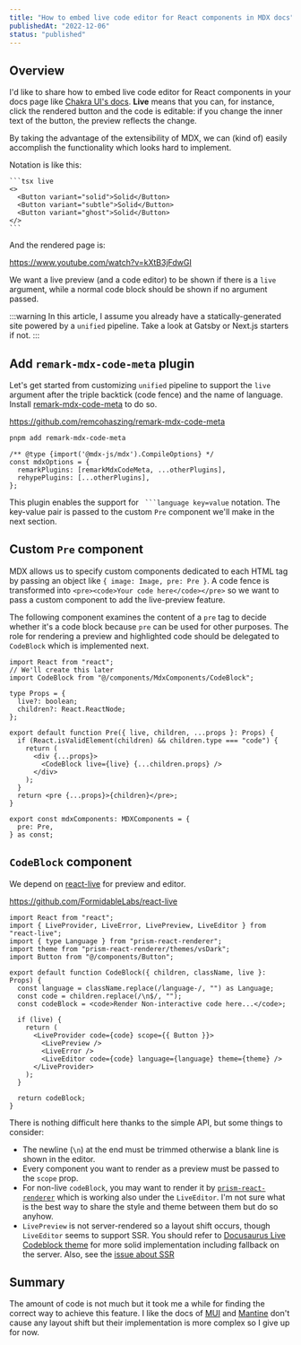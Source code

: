 ```yaml
---
title: "How to embed live code editor for React components in MDX docs"
publishedAt: "2022-12-06"
status: "published"
---
```


## Overview

I'd like to share how to embed live code editor for React components in your docs page like [Chakra UI's docs](https://chakra-ui.com/docs/components/button). **Live** means that you can, for instance, click the rendered button and the code is editable: if you change the inner text of the button, the preview reflects the change.

By taking the advantage of the extensibility of MDX, we can (kind of) easily accomplish the functionality which looks hard to implement.

Notation is like this:

````mdx
```tsx live
<>
  <Button variant="solid">Solid</Button>
  <Button variant="subtle">Solid</Button>
  <Button variant="ghost">Solid</Button>
</>
```
````

And the rendered page is:

https://www.youtube.com/watch?v=kXtB3jFdwGI

We want a live preview (and a code editor) to be shown if there is a `live` argument, while a normal code block should be shown if no argument passed.

:::warning
In this article, I assume you already have a statically-generated site powered by a `unified` pipeline. Take a look at Gatsby or Next.js starters if not.
:::

## Add `remark-mdx-code-meta` plugin

Let's get started from customizing `unified` pipeline to support the `live` argument after the triple backtick (code fence) and the name of language. Install [remark-mdx-code-meta](https://github.com/remcohaszing/remark-mdx-code-meta) to do so.

https://github.com/remcohaszing/remark-mdx-code-meta

```bash
pnpm add remark-mdx-code-meta
```

```tsx
/** @type {import('@mdx-js/mdx').CompileOptions} */
const mdxOptions = {
  remarkPlugins: [remarkMdxCodeMeta, ...otherPlugins],
  rehypePlugins: [...otherPlugins],
};
```

This plugin enables the support for ` ```language key=value` notation. The key-value pair is passed to the custom `Pre` component we'll make in the next section.

## Custom `Pre` component

MDX allows us to specify custom components dedicated to each HTML tag by passing an object like `{ image: Image, pre: Pre }`. A code fence is transformed into `<pre><code>Your code here</code></pre>` so we want to pass a custom component to add the live-preview feature.

The following component examines the content of a `pre` tag to decide whether it's a code block because `pre` can be used for other purposes. The role for rendering a preview and highlighted code should be delegated to `CodeBlock` which is implemented next.

```tsx title=Pre.tsx
import React from "react";
// We'll create this later
import CodeBlock from "@/components/MdxComponents/CodeBlock";

type Props = {
  live?: boolean;
  children?: React.ReactNode;
};

export default function Pre({ live, children, ...props }: Props) {
  if (React.isValidElement(children) && children.type === "code") {
    return (
      <div {...props}>
        <CodeBlock live={live} {...children.props} />
      </div>
    );
  }
  return <pre {...props}>{children}</pre>;
}
```

```tsx title=MdxComponents.tsx
export const mdxComponents: MDXComponents = {
  pre: Pre,
} as const;
```

## `CodeBlock` component

We depend on [react-live](https://github.com/FormidableLabs/react-live) for preview and editor.

https://github.com/FormidableLabs/react-live

```tsx title=CodeBlock.tsx
import React from "react";
import { LiveProvider, LiveError, LivePreview, LiveEditor } from "react-live";
import { type Language } from "prism-react-renderer";
import theme from "prism-react-renderer/themes/vsDark";
import Button from "@/components/Button";

export default function CodeBlock({ children, className, live }: Props) {
  const language = className.replace(/language-/, "") as Language;
  const code = children.replace(/\n$/, "");
  const codeBlock = <code>Render Non-interactive code here...</code>;

  if (live) {
    return (
      <LiveProvider code={code} scope={{ Button }}>
        <LivePreview />
        <LiveError />
        <LiveEditor code={code} language={language} theme={theme} />
      </LiveProvider>
    );
  }

  return codeBlock;
}
```

There is nothing difficult here thanks to the simple API, but some things to consider:

- The newline (`\n`) at the end must be trimmed otherwise a blank line is shown in the editor.
- Every component you want to render as a preview must be passed to the `scope` prop.
- For non-live `codeBlock`, you may want to render it by [`prism-react-renderer`](https://github.com/FormidableLabs/prism-react-renderer) which is working also under the `LiveEditor`. I'm not sure what is the best way to share the style and theme between them but do so anyhow.
- `LivePreview` is not server-rendered so a layout shift occurs, though `LiveEditor` seems to support SSR. You should refer to [Docusaurus Live Codeblock theme](https://github.com/facebook/docusaurus/tree/main/packages/docusaurus-theme-live-codeblock) for more solid implementation including fallback on the server. Also, see the [issue about SSR](https://github.com/facebook/docusaurus/issues/5747)

## Summary

The amount of code is not much but it took me a while for finding the correct way to achieve this feature. I like the docs of [MUI](https://mui.com/joy-ui/react-button) and [Mantine](https://mantine.dev/core/button/) don't cause any layout shift but their implementation is more complex so I give up for now.
